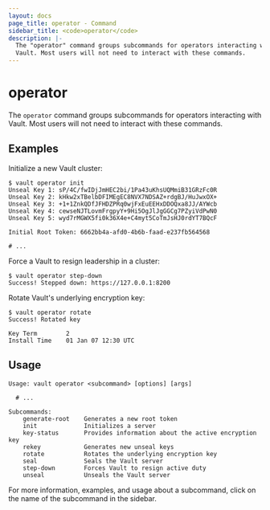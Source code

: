 ```yaml
---
layout: docs
page_title: operator - Command
sidebar_title: <code>operator</code>
description: |-
  The "operator" command groups subcommands for operators interacting with
  Vault. Most users will not need to interact with these commands.
---
```


# operator

The `operator` command groups subcommands for operators interacting with Vault.
Most users will not need to interact with these commands.

## Examples

Initialize a new Vault cluster:

```shell-session
$ vault operator init
Unseal Key 1: sP/4C/fwIDjJmHEC2bi/1Pa43uKhsUQMmiB31GRzFc0R
Unseal Key 2: kHkw2xTBelbDFIMEgEC8NVX7NDSAZ+rdgBJ/HuJwxOX+
Unseal Key 3: +1+1ZnkQDfJFHDZPRq0wjFxEuEEHxDDOQxa8JJ/AYWcb
Unseal Key 4: cewseNJTLovmFrgpyY+9Hi5OgJlJgGGCg7PZyiVdPwN0
Unseal Key 5: wyd7rMGWX5fi0k36X4e+C4myt5CoTmJsHJ0rdYT7BQcF

Initial Root Token: 6662bb4a-afd0-4b6b-faad-e237fb564568

# ...
```

Force a Vault to resign leadership in a cluster:

```shell-session
$ vault operator step-down
Success! Stepped down: https://127.0.0.1:8200
```

Rotate Vault's underlying encryption key:

```shell-session
$ vault operator rotate
Success! Rotated key

Key Term        2
Install Time    01 Jan 07 12:30 UTC
```

## Usage

```text
Usage: vault operator <subcommand> [options] [args]

  # ...

Subcommands:
    generate-root    Generates a new root token
    init             Initializes a server
    key-status       Provides information about the active encryption key
    rekey            Generates new unseal keys
    rotate           Rotates the underlying encryption key
    seal             Seals the Vault server
    step-down        Forces Vault to resign active duty
    unseal           Unseals the Vault server
```

For more information, examples, and usage about a subcommand, click on the name
of the subcommand in the sidebar.

